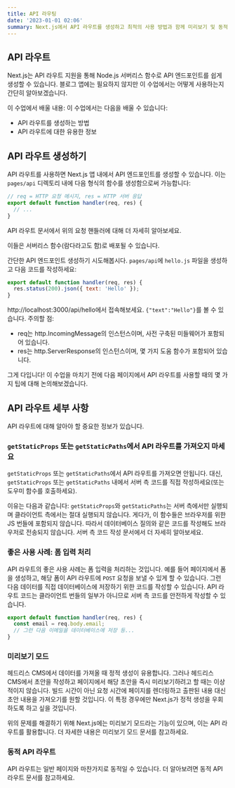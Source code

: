 ```yaml
---
title: API 라우팅
date: '2023-01-01 02:06'
summary: Next.js에서 API 라우트를 생성하고 최적의 사용 방법과 함께 미리보기 및 동적 라우팅을 학습합니다.
---
```


<TOCInline toc={props.toc} asDisclosure />

## API 라우트

Next.js는 API 라우트 지원을 통해 Node.js 서버리스 함수로 API 엔드포인트를 쉽게 생성할 수 있습니다. 블로그 앱에는 필요하지 않지만 이 수업에서는 어떻게 사용하는지 간단히 알아보겠습니다.

이 수업에서 배울 내용:
이 수업에서는 다음을 배울 수 있습니다:

- API 라우트를 생성하는 방법
- API 라우트에 대한 유용한 정보

## API 라우트 생성하기
API 라우트를 사용하면 Next.js 앱 내에서 API 엔드포인트를 생성할 수 있습니다. 이는 `pages/api` 디렉토리 내에 다음 형식의 함수를 생성함으로써 가능합니다:
```jsx
// req = HTTP 요청 메시지, res = HTTP 서버 응답
export default function handler(req, res) {
  // ...
}
```
API 라우트 문서에서 위의 요청 핸들러에 대해 더 자세히 알아보세요.

이들은 서버리스 함수(람다라고도 함)로 배포될 수 있습니다.

간단한 API 엔드포인트 생성하기
시도해봅시다. `pages/api`에 `hello.js` 파일을 생성하고 다음 코드를 작성하세요:
```jsx
export default function handler(req, res) {
  res.status(200).json({ text: 'Hello' });
}
```
http://localhost:3000/api/hello에서 접속해보세요. `{"text":"Hello"}`를 볼 수 있습니다. 주의할 점:

- req는 http.IncomingMessage의 인스턴스이며, 사전 구축된 미들웨어가 포함되어 있습니다.
- res는 http.ServerResponse의 인스턴스이며, 몇 가지 도움 함수가 포함되어 있습니다.

그게 다입니다! 이 수업을 마치기 전에 다음 페이지에서 API 라우트를 사용할 때의 몇 가지 팁에 대해 논의해보겠습니다.

## API 라우트 세부 사항
API 라우트에 대해 알아야 할 중요한 정보가 있습니다.

### `getStaticProps` 또는 `getStaticPaths`에서 API 라우트를 가져오지 마세요
`getStaticProps` 또는 `getStaticPaths`에서 API 라우트를 가져오면 안됩니다. 대신, `getStaticProps` 또는 `getStaticPaths` 내에서 서버 측 코드를 직접 작성하세요(또는 도우미 함수를 호출하세요).

이유는 다음과 같습니다: `getStaticProps`와 `getStaticPaths`는 서버 측에서만 실행되며 클라이언트 측에서는 절대 실행되지 않습니다. 게다가, 이 함수들은 브라우저를 위한 JS 번들에 포함되지 않습니다. 따라서 데이터베이스 질의와 같은 코드를 작성해도 브라우저로 전송되지 않습니다. 서버 측 코드 작성 문서에서 더 자세히 알아보세요.

### 좋은 사용 사례: 폼 입력 처리
API 라우트의 좋은 사용 사례는 폼 입력을 처리하는 것입니다. 예를 들어 페이지에서 폼을 생성하고, 해당 폼이 API 라우트에 `POST` 요청을 보낼 수 있게 할 수 있습니다. 그런 다음 데이터를 직접 데이터베이스에 저장하기 위한 코드를 작성할 수 있습니다. API 라우트 코드는 클라이언트 번들의 일부가 아니므로 서버 측 코드를 안전하게 작성할 수 있습니다.
```jsx
export default function handler(req, res) {
  const email = req.body.email;
  // 그런 다음 이메일을 데이터베이스에 저장 등...
}
```

### 미리보기 모드
헤드리스 CMS에서 데이터를 가져올 때 정적 생성이 유용합니다. 그러나 헤드리스 CMS에서 초안을 작성하고 페이지에서 해당 초안을 즉시 미리보기하려고 할 때는 이상적이지 않습니다. 빌드 시간이 아닌 요청 시간에 페이지를 렌더링하고 출판된 내용 대신 초안 내용을 가져오기를 원할 것입니다. 이 특정 경우에만 Next.js가 정적 생성을 우회하도록 하고 싶을 것입니다.

위의 문제를 해결하기 위해 Next.js에는 미리보기 모드라는 기능이 있으며, 이는 API 라우트를 활용합니다. 더 자세한 내용은 미리보기 모드 문서를 참고하세요.

### 동적 API 라우트
API 라우트는 일반 페이지와 마찬가지로 동적일 수 있습니다. 더 알아보려면 동적 API 라우트 문서를 참고하세요.

